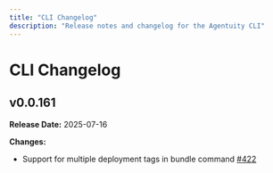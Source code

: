 ```yaml
---
title: "CLI Changelog"
description: "Release notes and changelog for the Agentuity CLI"
---
```


# CLI Changelog

## v0.0.161

**Release Date:** 2025-07-16

**Changes:**
- Support for multiple deployment tags in bundle command [#422](https://github.com/agentuity/cli/pull/422)
